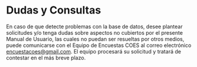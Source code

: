 \newpage

# Dudas y Consultas

En caso de que detecte problemas con la base de datos, desee plantear solicitudes y/o tenga dudas sobre aspectos no cubiertos por el presente Manual de Usuario, las cuales no puedan ser resueltas por otros medios, puede comunicarse con el Equipo de Encuestas COES al correo electrónico [encuestacoes@gmail.com](encuestacoes@gmail.com). El equipo procesará su solicitud y tratará de contestar en el más breve plazo.
